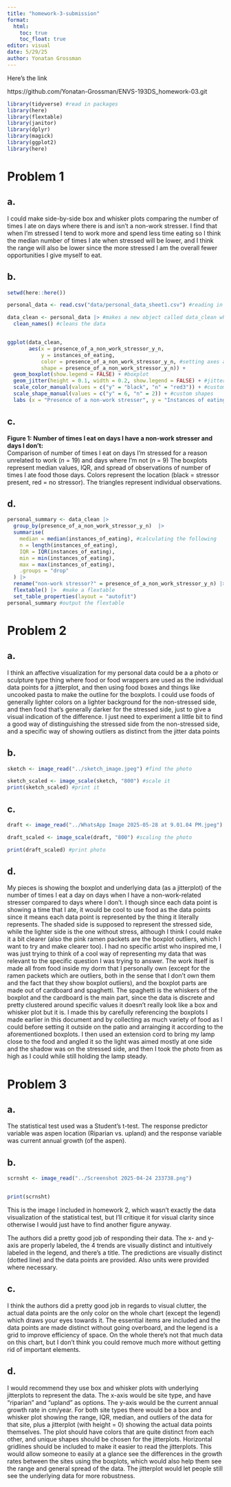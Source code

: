 ```yaml
---
title: "homework-3-submission"
format:
  html:
    toc: true
    toc_float: true
editor: visual
date: 5/29/25
author: Yonatan Grossman
---
```


Here's the link

https://github.com/Yonatan-Grossman/ENVS-193DS_homework-03.git

```r
library(tidyverse) #read in packages
library(here)
library(flextable)
library(janitor)
library(dplyr)
library(magick)
library(ggplot2)
library(here)
```


# Problem 1

## a.
I could make side-by-side box and whisker plots comparing the number of times I ate on days where there is and isn't a non-work stresser. I find that when I'm stressed I tend to work more and spend less time eating so I think the median number of times I ate when stressed will be lower, and I think the range will also be lower since the more stressed I am the overall fewer opportunities I give myself to eat.

## b.
```r
setwd(here::here())

personal_data <- read.csv("data/personal_data_sheet1.csv") #reading in the personal data

data_clean <- personal_data |> #makes a new object called data_clean which is just the data from personal_data
  clean_names() #cleans the data


ggplot(data_clean,
       aes(x = presence_of_a_non_work_stressor_y_n,
           y = instances_of_eating,
           color = presence_of_a_non_work_stressor_y_n, #setting axes and letting me manually choose the color and shapes
           shape = presence_of_a_non_work_stressor_y_n)) +
  geom_boxplot(show.legend = FALSE) + #boxplot
  geom_jitter(height = 0.1, width = 0.2, show.legend = FALSE) + #jitterplot
  scale_color_manual(values = c("y" = "black", "n" = "red3")) + #custom colors
  scale_shape_manual(values = c("y" = 6, "n" = 2)) + #custom shapes
  labs (x = "Presence of a non-work stresser", y = "Instances of eating") #axis labels
```

## c.
**Figure 1: Number of times I eat on days I have a non-work stresser and days I don't:**  
Comparison of number of times I eat on days I'm stressed for a reason unrelated to work (*n* = 19) and days where I'm not (*n* = 9) The boxplots represent median values, IQR, and spread of observations of number of times I ate food those days. Colors represent the location (black = stressor present, red = no stressor). The triangles represent individual observations.

## d.
```r
personal_summary <- data_clean |>  
  group_by(presence_of_a_non_work_stressor_y_n)  |>  
  summarise(
    median = median(instances_of_eating), #calculating the following
    n = length(instances_of_eating),
    IQR = IQR(instances_of_eating),
    min = min(instances_of_eating),
    max = max(instances_of_eating),
    .groups = "drop"
  ) |> 
  rename("non-work stressor?" = presence_of_a_non_work_stressor_y_n) |> #renaming the titles 
  flextable() |>  #make a flextable 
  set_table_properties(layout = "autofit")
personal_summary #output the flextable
```

# Problem 2

## a.

I think an affective visualization for my personal data could be a a photo or sculpture type thing where food or food wrappers are used as the individual data points for a jitterplot, and then using food boxes and things like uncooked pasta to make the outline for the boxplots. I could use foods of generally lighter colors on a lighter background for the non-stressed side, and then food that's generally darker for the stressed side, just to give a visual indication of the difference. I just need to experiment a little bit to find a good way of distinguishing the stressed side from the non-stressed side, and a specific way of showing outliers as distinct from the jitter data points

## b.

```r
sketch <- image_read("../sketch_image.jpeg") #find the photo

sketch_scaled <- image_scale(sketch, "800") #scale it
print(sketch_scaled) #print it

```

## c.

```r
draft <- image_read("../WhatsApp Image 2025-05-28 at 9.01.04 PM.jpeg") #loading in the photo

draft_scaled <- image_scale(draft, "800") #scaling the photo

print(draft_scaled) #print photo
```


## d.

My pieces is showing the boxplot and underlying data (as a jitterplot) of the number of times I eat a day on days when I have a non-work-related stresser compared to days where I don't. I though since each data point is showing a time that I ate, it would be cool to use food as the data points since it means each data point is represented by the thing it literally represents. The shaded side is supposed to represent the stressed side, while the lighter side is the one without stress, although I think I could make it a bit clearer (also the pink ramen packets are the boxplot outliers, which I want to try and make clearer too). I had no specific artist who inspired me, I was just trying to think of a cool way of representing my data that was relevant to the specific question I was trying to answer. The work itself is made all from food inside my dorm that I personally own (except for the ramen packets which are outliers, both in the sense that I don't own them and the fact that they show boxplot outliers), and the boxplot parts are made out of cardboard and spaghetti. The spaghetti is the whiskers of the boxplot and the cardboard is the main part, since the data is discrete and pretty clustered around specific values it doesn't really look like a box and whisker plot but it is. I made this by carefully referencing the boxplots I made earlier in this document and by collecting as much variety of food as I could before setting it outside on the patio and arrainging it according to the aforementioned boxplots. I then used an extension cord to bring my lamp close to the food and angled it so the light was aimed mostly at one side and the shadow was on the stressed side, and then I took the photo from as high as I could while still holding the lamp steady.



# Problem 3

## a.

The statistical test used was a Student's t-test. The response predictor variable was aspen location (Riparian vs. upland) and the response variable was current annual growth (of the aspen).


## b.

```r
scrnsht <- image_read("../Screenshot 2025-04-24 233738.png")


print(scrnsht)
```


This is the image I included in homework 2, which wasn't exactly the data visualization of the statistical test, but I'll critique it for visual clarity since otherwise I would just have to find another figure anyway.

The authors did a pretty good job of responding their data. The x- and y-axis are properly labeled, the 4 trends are visually distinct and intuitively labeled in the legend, and there's a title. The predictions are visually distinct (dotted line) and the data points are provided. Also units were provided where necessary.

## c.
I think the authors did a pretty good job in regards to visual clutter, the actual data points are the only color on the whole chart (except the legend) which draws your eyes towards it. The essential items are included and the data points are made distinct without going overboard, and the legend is a grid to improve efficiency of space. On the whole there's not that much data on this chart, but I don't think you could remove much more without getting rid of important elements.

## d.
I would recommend they use box and whisker plots with underlying jitterplots to represent the data. The x-axis would be site type, and have "riparian" and "upland" as options. The y-axis would be the current annual growth rate in cm/year. For both site types there would be a box and whisker plot showing the range, IQR, median, and outliers of the data for that site, plus a jitterplot (with height = 0) showing the actual data points themselves. The plot should have colors that are quite distinct from each other, and unique shapes should be chosen for the jitterplots. Horizontal gridlines should be included to make it easier to read the jitterplots. This would allow someone to easily at a glance see the differences in the growth rates between the sites using the boxplots, which would also help them see the range and general spread of the data. The jitterplot would let people still see the underlying data for more robustness.